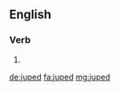 ==English==

===Verb===
{{head|en|verb form}}

# {{en-past of|jupe}}

[[de:juped]]
[[fa:juped]]
[[mg:juped]]